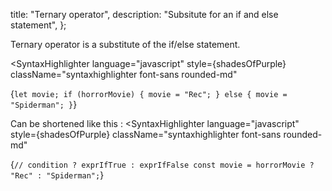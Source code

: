 
  title: "Ternary operator",
  description: "Subsitute for an if and else statement",
};


Ternary operator is a substitute of the if/else statement.

<SyntaxHighlighter
  language="javascript"
  style={shadesOfPurple}
  className="syntaxhighlighter font-sans rounded-md"
>
  {`let movie;
if (horrorMovie) {
  movie = "Rec";
} else {
  movie = "Spiderman";
}`}
</SyntaxHighlighter>

Can be shortened like this :
<SyntaxHighlighter
  language="javascript"
  style={shadesOfPurple}
  className="syntaxhighlighter font-sans rounded-md"
>
  {`// condition ? exprIfTrue : exprIfFalse
const movie = horrorMovie ? "Rec" : "Spiderman";`}
</SyntaxHighlighter>

